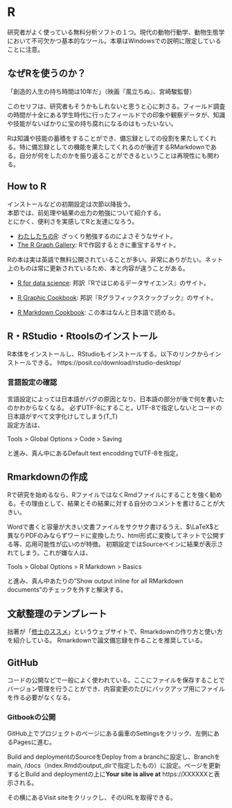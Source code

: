 # R
研究者がよく使っている無料分析ソフトの１つ。現代の動物行動学、動物生態学において不可欠かつ基本的なツール。本章はWindowsでの説明に限定していることに注意。

## なぜRを使うのか？
「創造的人生の持ち時間は10年だ」（映画『風立ちぬ』、宮崎駿監督）

このセリフは、研究者もそうかもしれないと思うと心に刺さる。フィールド調査の時間が十全にある学生時代に行ったフィールドでの印象や観察データが、知識や技能がないばかりに宝の持ち腐れになるのはもったいない。

Rは知識や技能の蓄積をすることができ、備忘録としての役割を果たしてくれる。特に備忘録としての機能を果たしてくれるのが後述するRMarkdownである。自分が何をしたのかを振り返ることができるということは再現性にも関わる。

## How to R
インストールなどの初期設定は次節以降扱う。<br>
本節では、前処理や結果の出力の勉強について紹介する。<br>
とにかく、便利さを実感してRと友達になろう。


- [わたしたちのR](https://www.jaysong.net/RBook/):
ざっくり勉強するのによさそうなサイト。
- [The R Graph Gallery](https://r-graph-gallery.com/index.html): Rで作図するときに重宝するサイト。

Rの本は実は英語で無料公開されていることが多い。非常にありがたい。ネット上のものは常に更新されているため、本と内容が違うことがある。

- [R for data science](https://r4ds.had.co.nz/):
邦訳『Rではじめるデータサイエンス』のサイト。

- [R Graphic Cookbook](https://r-graphics.org/):
邦訳『Rグラフィックスクックブック』のサイト。

- [R Markdown Cookbook](https://gedevan-aleksizde.github.io/rmarkdown-cookbook/):
この本はなんと日本語で読める。

## R・RStudio・Rtoolsのインストール
R本体をインストールし、RStudioもインストールする。以下のリンクからインストールできる。
https://posit.co/download/rstudio-desktop/

### 言語設定の確認
言語設定によっては日本語がバグの原因となり、日本語の部分が後で何を書いたのかわからなくなる。
必ずUTF-8にすること。UTF-8で指定しないとコードの日本語がすべて文字化けしてしまう(T_T)<br>
設定方法は、

Tools > Global Options > Code > Saving

と進み、真ん中にあるDefault text encoddingでUTF-8を指定。

## Rmarkdownの作成
Rで研究を始めるなら、RファイルではなくRmdファイルにすることを強く勧める。その理由として、結果とその結果に対する自分のコメントを書けることが大きい。

Wordで書くと容量が大きい文書ファイルをサクサク書けるうえ、$\LaTeX$と異なりPDFのみならずワードに変換したり、html形式に変換してネットで公開する等、応用可能性が広いのが特徴。
初期設定ではSourceペインに結果が表示されてしまう。これが嫌な人は、

Tools > Global Options > R Markdown > Basics

と進み、真ん中あたりの"Show output inline for all RMarkdown documents"のチェックを外すと解決する。
 

## 文献整理のテンプレート
拙著が「[修士のススメ](https://tabutan.github.io/GetStartedMaster/)」というウェブサイトで、Rmarkdownの作り方と使い方を紹介している。
Rmarkdownで論文備忘録を作ることを推奨している。

## GitHub
コードの公開などで一般によく使われている。ここにファイルを保存することでバージョン管理を行うことができ、内容変更のたびにバックアップ用にファイルを作る必要がなくなる。

<!-- ### GitHubアカウントの作成 -->

<!-- ### Gitソフトウェアのインストール -->

<!-- ### リポジトリ－の作成 -->


<!-- ### commmit & push -->
<!-- コメントを付けてコミットし、その後プッシュすることでGitHubに保存される。 -->

<!-- ### pull -->
<!-- GitHubに保存したファイルをPCに取り込む。 -->

### Gitbookの公開
GitHub上でプロジェクトのページにある歯車のSettingsをクリック、左側にあるPagesに進む。

Build and deploymentのSourceをDeploy from a branchに設定し、Branchをmain, /docs（index.Rmdのoutput_dirで指定したもの）に設定。ページを更新するとBuild and deploymentの上に**Your site is alive at** https://XXXXXXと表示される。

その横にあるVisit siteをクリックし、そのURLを取得できる。



